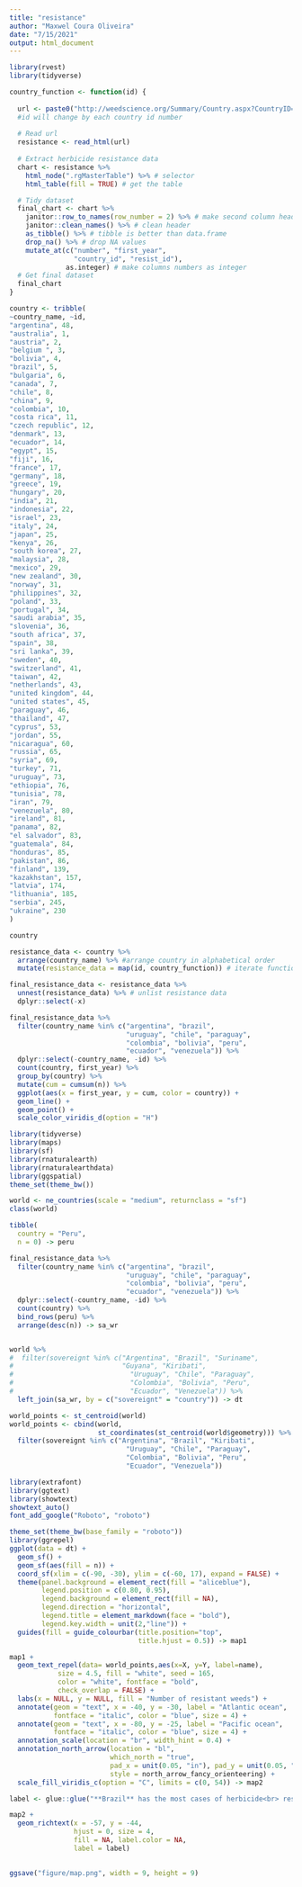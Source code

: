 ```yaml
---
title: "resistance"
author: "Maxwel Coura Oliveira"
date: "7/15/2021"
output: html_document
---
```


```r
library(rvest)
library(tidyverse)
```

```r
country_function <- function(id) {
  
  url <- paste0("http://weedscience.org/Summary/Country.aspx?CountryID=",id,"")
  #id will change by each country id number
  
  # Read url
  resistance <- read_html(url)
  
  # Extract herbicide resistance data
  chart <- resistance %>% 
    html_node(".rgMasterTable") %>% # selector
    html_table(fill = TRUE) # get the table

  # Tidy dataset
  final_chart <- chart %>% 
    janitor::row_to_names(row_number = 2) %>% # make second column header
    janitor::clean_names() %>% # clean header
    as_tibble() %>% # tibble is better than data.frame
    drop_na() %>% # drop NA values
    mutate_at(c("number", "first_year", 
                "country_id", "resist_id"), 
              as.integer) # make columns numbers as integer 
  # Get final dataset
  final_chart 
}
```



```r
country <- tribble(
~country_name, ~id,
"argentina", 48,
"australia", 1,
"austria", 2,
"belgium ", 3,
"bolivia", 4,
"brazil", 5,
"bulgaria", 6,
"canada", 7,
"chile", 8,
"china", 9,
"colombia", 10,
"costa rica", 11,
"czech republic", 12,
"denmark", 13,
"ecuador", 14,
"egypt", 15,
"fiji", 16,
"france", 17,
"germany", 18,
"greece", 19,
"hungary", 20,
"india", 21,
"indonesia", 22,
"israel", 23,
"italy", 24,
"japan", 25,
"kenya", 26,
"south korea", 27,
"malaysia", 28,
"mexico", 29,
"new zealand", 30,
"norway", 31,
"philippines", 32,
"poland", 33,
"portugal", 34,
"saudi arabia", 35,
"slovenia", 36,
"south africa", 37,
"spain", 38,
"sri lanka", 39,
"sweden", 40,
"switzerland", 41,
"taiwan", 42,
"netherlands", 43,
"united kingdom", 44,
"united states", 45,
"paraguay", 46,
"thailand", 47,
"cyprus", 53,
"jordan", 55,
"nicaragua", 60,
"russia", 65,
"syria", 69,
"turkey", 71,
"uruguay", 73,
"ethiopia", 76,
"tunisia", 78,
"iran", 79,
"venezuela", 80,
"ireland", 81,
"panama", 82,
"el salvador", 83,
"guatemala", 84,
"honduras", 85,
"pakistan", 86,
"finland", 139,
"kazakhstan", 157,
"latvia", 174,
"lithuania", 185,
"serbia", 245,
"ukraine", 230
)

country
```


```r
resistance_data <- country %>% 
  arrange(country_name) %>% #arrange country in alphabetical order
  mutate(resistance_data = map(id, country_function)) # iterate function over id

final_resistance_data <- resistance_data %>% 
  unnest(resistance_data) %>% # unlist resistance data
  dplyr::select(-x)
```


```r
final_resistance_data %>% 
  filter(country_name %in% c("argentina", "brazil",
                             "uruguay", "chile", "paraguay",
                             "colombia", "bolivia", "peru",
                             "ecuador", "venezuela")) %>% 
  dplyr::select(-country_name, -id) %>% 
  count(country, first_year) %>% 
  group_by(country) %>% 
  mutate(cum = cumsum(n)) %>% 
  ggplot(aes(x = first_year, y = cum, color = country)) +
  geom_line() +
  geom_point() +
  scale_color_viridis_d(option = "H")
```

```r
library(tidyverse)
library(maps)
library(sf)
library(rnaturalearth)
library(rnaturalearthdata)
library(ggspatial)
theme_set(theme_bw())
```

```r
world <- ne_countries(scale = "medium", returnclass = "sf")
class(world)
```

```r
tibble(
  country = "Peru",
  n = 0) -> peru

final_resistance_data %>% 
  filter(country_name %in% c("argentina", "brazil",
                             "uruguay", "chile", "paraguay",
                             "colombia", "bolivia", "peru",
                             "ecuador", "venezuela")) %>% 
  dplyr::select(-country_name, -id) %>% 
  count(country) %>% 
  bind_rows(peru) %>% 
  arrange(desc(n)) -> sa_wr
```

```r

```


```r
world %>% 
#  filter(sovereignt %in% c("Argentina", "Brazil", "Suriname",
#                           "Guyana", "Kiribati",
#                             "Uruguay", "Chile", "Paraguay",
#                             "Colombia", "Bolivia", "Peru",
#                             "Ecuador", "Venezuela")) %>% 
  left_join(sa_wr, by = c("sovereignt" = "country")) -> dt

world_points <- st_centroid(world)
world_points <- cbind(world, 
                      st_coordinates(st_centroid(world$geometry))) %>% 
  filter(sovereignt %in% c("Argentina", "Brazil", "Kiribati",
                             "Uruguay", "Chile", "Paraguay",
                             "Colombia", "Bolivia", "Peru",
                             "Ecuador", "Venezuela")) 
```

```r
library(extrafont)
library(ggtext)
library(showtext)
showtext_auto()
font_add_google("Roboto", "roboto") 
```




```r
theme_set(theme_bw(base_family = "roboto"))
library(ggrepel)
ggplot(data = dt) +
  geom_sf() +
  geom_sf(aes(fill = n)) +
  coord_sf(xlim = c(-90, -30), ylim = c(-60, 17), expand = FALSE) +
  theme(panel.background = element_rect(fill = "aliceblue"),
        legend.position = c(0.80, 0.95),
        legend.background = element_rect(fill = NA),
        legend.direction = "horizontal",
        legend.title = element_markdown(face = "bold"),
        legend.key.width = unit(2,"line")) +
  guides(fill = guide_colourbar(title.position="top",
                                title.hjust = 0.5)) -> map1
```


```r
map1 +
  geom_text_repel(data= world_points,aes(x=X, y=Y, label=name),
            size = 4.5, fill = "white", seed = 165,
            color = "white", fontface = "bold", 
            check_overlap = FALSE) +
  labs(x = NULL, y = NULL, fill = "Number of resistant weeds") +
  annotate(geom = "text", x = -40, y = -30, label = "Atlantic ocean", 
           fontface = "italic", color = "blue", size = 4) +
  annotate(geom = "text", x = -80, y = -25, label = "Pacific ocean", 
           fontface = "italic", color = "blue", size = 4) +
  annotation_scale(location = "br", width_hint = 0.4) + 
  annotation_north_arrow(location = "bl", 
                         which_north = "true",
                         pad_x = unit(0.05, "in"), pad_y = unit(0.05, "in"), 
                         style = north_arrow_fancy_orienteering) +
  scale_fill_viridis_c(option = "C", limits = c(0, 54)) -> map2
```


```r
label <- glue::glue("**Brazil** has the most cases of herbicide<br> resistant weeds (n={sa_wr$n[1]}), followed by <br>**Argentina** (n={sa_wr$n[2]}), **Chile** (n={sa_wr$n[3]}), <br>**Colombia** (n={sa_wr$n[4]}), **Venezuela** (n={sa_wr$n[5]}), <br>**Bolivia** (n={sa_wr$n[6]}), Paraguay (n={sa_wr$n[7]}), <br>**Uruguay** (n={sa_wr$n[8]}), **Ecuardor** (n={sa_wr$n[9]}),<br> and **Peru** (n={sa_wr$n[10]})")
```


```r
map2 + 
  geom_richtext(x = -57, y = -44, 
                hjust = 0, size = 4,
                fill = NA, label.color = NA,
                label = label)
 

ggsave("figure/map.png", width = 9, height = 9)
```



